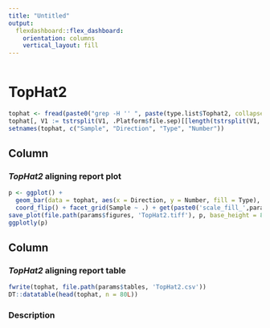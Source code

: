 ```yaml
---
title: "Untitled"
output: 
  flexdashboard::flex_dashboard:
    orientation: columns
    vertical_layout: fill
---
```


```r
```

TopHat2 {data-navmenu="Aligning"}
=====================================

```r
tophat <- fread(paste0("grep -H '' ", paste(type.list$Tophat2, collapse=" "), " | perl -F':|\\(' -lanE'say qq{$F[0]\tLeft\tInput reads\t$F[2]} if $. % 14 == 2; say qq{$F[0]\tLeft\tMapped reads\t$F[2]} if $. % 14 == 3; say qq{$F[0]\tLeft\tMultiple alignments\t$F[2]} if $. % 14 == 4; say qq{$F[0]\tRight\tInput reads\t$F[2]} if $. % 14 == 6; say qq{$F[0]\tRight\tMapped reads\t$F[2]} if $. % 14 == 7; say qq{$F[0]\tRight\tMultiple alignments\t$F[2]} if $. % 14 == 8'"), header = FALSE, sep = "\t", fill = TRUE)
tophat[, V1 := tstrsplit(V1, .Platform$file.sep)[[length(tstrsplit(V1, .Platform$file.sep))]]][, V1 := tstrsplit(V1, '\\.')[[1]]]
setnames(tophat, c("Sample", "Direction", "Type", "Number"))
```

Column
-------------------------------------

### *TopHat2* aligning report plot

```r
p <- ggplot() +
  geom_bar(data = tophat, aes(x = Direction, y = Number, fill = Type), stat = 'identity') +
  coord_flip() + facet_grid(Sample ~ .) + get(paste0('scale_fill_',params$theme))()
save_plot(file.path(params$figures, 'TopHat2.tiff'), p, base_height = 8.5, base_width = 11, dpi = 300, compression = 'lzw')
ggplotly(p)
```

Column
-------------------------------------

### *TopHat2* aligning report table

```r
fwrite(tophat, file.path(params$tables, 'TopHat2.csv'))
DT::datatable(head(tophat, n = 80L))
```

### Description

